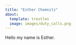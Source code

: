 ```yaml
---
title: "Esther Chemnitz"
about: 
  template: trestles
  image: images/duty_calls.png
---
```


Hello my name is Esther.
